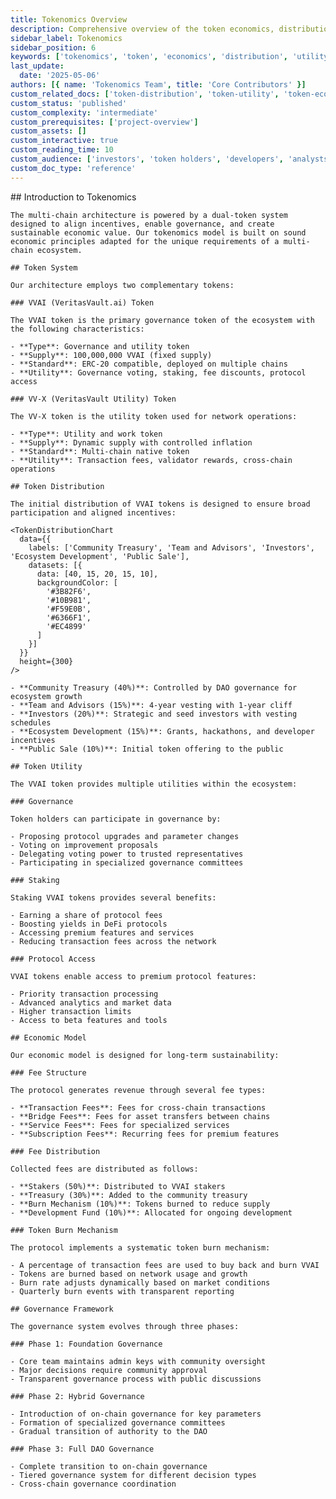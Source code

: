 ```yaml
---
title: Tokenomics Overview
description: Comprehensive overview of the token economics, distribution, utility, and governance mechanisms in the multi-chain architecture.
sidebar_label: Tokenomics
sidebar_position: 6
keywords: ['tokenomics', 'token', 'economics', 'distribution', 'utility', 'governance']
last_update:
  date: '2025-05-06'
authors: [{ name: 'Tokenomics Team', title: 'Core Contributors' }]
custom_related_docs: ['token-distribution', 'token-utility', 'token-economics', 'token-governance', 'token-staking']
custom_status: 'published'
custom_complexity: 'intermediate'
custom_prerequisites: ['project-overview']
custom_assets: []
custom_interactive: true
custom_reading_time: 10
custom_audience: ['investors', 'token holders', 'developers', 'analysts']
custom_doc_type: 'reference'
---
```



<SectionLevelOne id="tokenomics-overview" title="Tokenomics Overview">
  <ContentBlock>
    ## Introduction to Tokenomics

    The multi-chain architecture is powered by a dual-token system designed to align incentives, enable governance, and create sustainable economic value. Our tokenomics model is built on sound economic principles adapted for the unique requirements of a multi-chain ecosystem.

    ## Token System

    Our architecture employs two complementary tokens:

    ### VVAI (VeritasVault.ai) Token

    The VVAI token is the primary governance token of the ecosystem with the following characteristics:

    - **Type**: Governance and utility token
    - **Supply**: 100,000,000 VVAI (fixed supply)
    - **Standard**: ERC-20 compatible, deployed on multiple chains
    - **Utility**: Governance voting, staking, fee discounts, protocol access

    ### VV-X (VeritasVault Utility) Token

    The VV-X token is the utility token used for network operations:

    - **Type**: Utility and work token
    - **Supply**: Dynamic supply with controlled inflation
    - **Standard**: Multi-chain native token
    - **Utility**: Transaction fees, validator rewards, cross-chain operations

    ## Token Distribution

    The initial distribution of VVAI tokens is designed to ensure broad participation and aligned incentives:

    <TokenDistributionChart
      data={{
        labels: ['Community Treasury', 'Team and Advisors', 'Investors', 'Ecosystem Development', 'Public Sale'],
        datasets: [{
          data: [40, 15, 20, 15, 10],
          backgroundColor: [
            '#3B82F6',
            '#10B981',
            '#F59E0B',
            '#6366F1',
            '#EC4899'
          ]
        }]
      }}
      height={300}
    />

    - **Community Treasury (40%)**: Controlled by DAO governance for ecosystem growth
    - **Team and Advisors (15%)**: 4-year vesting with 1-year cliff
    - **Investors (20%)**: Strategic and seed investors with vesting schedules
    - **Ecosystem Development (15%)**: Grants, hackathons, and developer incentives
    - **Public Sale (10%)**: Initial token offering to the public

    ## Token Utility

    The VVAI token provides multiple utilities within the ecosystem:

    ### Governance

    Token holders can participate in governance by:

    - Proposing protocol upgrades and parameter changes
    - Voting on improvement proposals
    - Delegating voting power to trusted representatives
    - Participating in specialized governance committees

    ### Staking

    Staking VVAI tokens provides several benefits:

    - Earning a share of protocol fees
    - Boosting yields in DeFi protocols
    - Accessing premium features and services
    - Reducing transaction fees across the network

    ### Protocol Access

    VVAI tokens enable access to premium protocol features:

    - Priority transaction processing
    - Advanced analytics and market data
    - Higher transaction limits
    - Access to beta features and tools

    ## Economic Model

    Our economic model is designed for long-term sustainability:

    ### Fee Structure

    The protocol generates revenue through several fee types:

    - **Transaction Fees**: Fees for cross-chain transactions
    - **Bridge Fees**: Fees for asset transfers between chains
    - **Service Fees**: Fees for specialized services
    - **Subscription Fees**: Recurring fees for premium features

    ### Fee Distribution

    Collected fees are distributed as follows:

    - **Stakers (50%)**: Distributed to VVAI stakers
    - **Treasury (30%)**: Added to the community treasury
    - **Burn Mechanism (10%)**: Tokens burned to reduce supply
    - **Development Fund (10%)**: Allocated for ongoing development

    ### Token Burn Mechanism

    The protocol implements a systematic token burn mechanism:

    - A percentage of transaction fees are used to buy back and burn VVAI
    - Tokens are burned based on network usage and growth
    - Burn rate adjusts dynamically based on market conditions
    - Quarterly burn events with transparent reporting

    ## Governance Framework

    The governance system evolves through three phases:

    ### Phase 1: Foundation Governance

    - Core team maintains admin keys with community oversight
    - Major decisions require community approval
    - Transparent governance process with public discussions

    ### Phase 2: Hybrid Governance

    - Introduction of on-chain governance for key parameters
    - Formation of specialized governance committees
    - Gradual transition of authority to the DAO

    ### Phase 3: Full DAO Governance

    - Complete transition to on-chain governance
    - Tiered governance system for different decision types
    - Cross-chain governance coordination
  </ContentBlock>

  <div className="grid grid-cols-1 md:grid-cols-2 gap-4 mt-8">
    <DocCard
      title="Token Distribution"
      description="Detailed breakdown of token allocation and vesting schedules."
      to="/docs/tokenomics/distribution"
    />
    <DocCard
      title="Token Utility"
      description="In-depth explanation of token utility and use cases."
      to="/docs/tokenomics/utility"
    />
    <DocCard
      title="Token Economics"
      description="Analysis of the economic model and value accrual mechanisms."
      to="/docs/tokenomics/economics"
    />
    <DocCard
      title="Token Governance"
      description="Details of the governance system and voting mechanisms."
      to="/docs/tokenomics/governance"
    />
  </div>
</SectionLevelOne>
